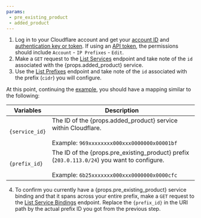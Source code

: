 ```yaml
---
params:
 - pre_existing_product
 - added_product
---
```



1. Log in to your Cloudflare account and get your [account ID](/fundamentals/account/find-account-and-zone-ids/) and [authentication key or token](/fundamentals/api/get-started/). If using an [API token](/fundamentals/api/get-started/create-token/), the permissions should include `Account` - `IP Prefixes` - `Edit`.
2. Make a `GET` request to the [List Services](/api/resources/addressing/subresources/services/methods/list/) endpoint and take note of the `id` associated with the {props.added_product} service.
3. Use the [List Prefixes](/api/resources/addressing/subresources/prefixes/methods/list/) endpoint and take note of the `id` associated with the prefix (`cidr`) you will configure.

<Example>

At this point, continuing the [example](#before-you-begin), you should have a mapping similar to the following:

| Variables      | Description                                                                                                                                       |
| -------------- | ------------------------------------------------------------------------------------------------------------------------------------------------- |
| `{service_id}` | The ID of the {props.added_product} service within Cloudflare. <br /><br /> Example: `969xxxxxxxx000xxx0000000x00001bf`                                             |
| `{prefix_id}`  | The ID of the {props.pre_existing_product} prefix (`203.0.113.0/24`) you want to configure. <br /><br /> Example: `6b25xxxxxxx000xxx0000000x0000cfc` |

</Example>

4. To confirm you currently have a {props.pre_existing_product} service binding and that it spans across your entire prefix, make a `GET` request to the [List Service Bindings](/api/resources/addressing/subresources/prefixes/subresources/service_bindings/methods/list/) endpoint. Replace the `{prefix_id}` in the URI path by the actual prefix ID you got from the previous step.

<Example>

<APIRequest
path="/accounts/{account_id}/addressing/prefixes/{prefix_id}/bindings"
method="GET"
/>

</Example>

